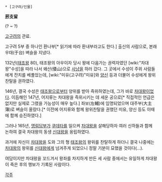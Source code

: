 * [고구려/인물]

'''菸支留'''

(? ~ ?)

[[고구려]]의 관료.

고구려 5부 중 하나인 환나부[* 읽기에 따라 환내부라고도 한다.] 출신의 사람으로, 본래  우태(于台) 벼슬을 지냈다.

132년([[태조왕]] 80), 태조왕의 아우이자 당시 왕에 다음가는 권력자였던 [wiki:"차대왕"수성]을 따라 나서 왜산(倭山)으로 [[사냥]]을 하러 갔다. 그 곳에서 수성이 주위 사람들에게 잔치를 베풀었는데, [wiki:"미유(고구려)"미유]와 [[양신]] 등과 더불어 수성에게 왕위찬탈을 권하였다.

146년, 결국 수성은 [[태조왕]]으로부터 양위를 받아 즉위하였는데, 그가 바로 [[차대왕]]이었다. 이듬해인 147년, 어지류는 차대왕을 즉위시키는 데 세운 공으로[* 직접적인 언급은 없지만 실제로 그랬을 가능성이 매우 높다.] 좌보(左輔)에 임명되었으며 대주부(大主簿)로 벼슬이 올랐다.[* 이전에 어지류와 함께 왕위찬탈을 권했던 미유, 양신 등도 이때에 함께 승진하였다.]

그러나 165년, [[명림답부]]가 [[쿠데타]]를 일으켜 [[차대왕]]을 살해당하자 여러 신하들과 함께 논하여 결국 차대왕의 동생 [[신대왕]]을 옹립하였다.

과거에 자신이 [[차대왕]]을 도와 그의 형 [[태조왕]]의 왕위를 찬탈하게 하더니 결국 나중에는 [[차대왕]]의 왕위를 [[신대왕]]에게 넘겨주게 되었으니 정말 기분이 묘했을 것이다(...).

여담이지만 차대왕을 꼬드겨서 왕좌를 차지하게 만든 세 사람 중에서는 유일하게 차대왕이 죽은 후의 행보가 기록된 사람이다.

[[각주]]
